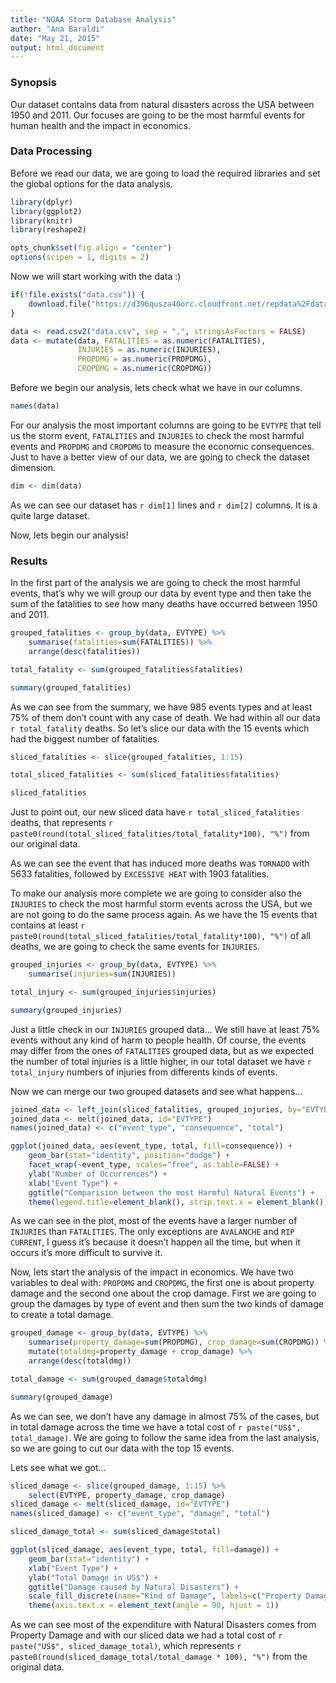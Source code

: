 ```yaml
---
title: "NOAA Storm Database Analysis"
author: "Ana Baraldi"
date: "May 21, 2015"
output: html_document
---
```


### Synopsis

Our dataset contains data from natural disasters across the USA between 1950 and 2011. Our focuses are going to be the most harmful events for human health and the impact in economics. 

### Data Processing

Before we read our data, we are going to load the required libraries and set the global options for the data analysis.

```r
library(dplyr)
library(ggplot2)
library(knitr)
library(reshape2)
```

```r
opts_chunk$set(fig.align = "center")
options(scipen = 1, digits = 2)
```

Now we will start working with the data :)

```r
if(!file.exists("data.csv")) {
    download.file("https://d396qusza40orc.cloudfront.net/repdata%2Fdata%2FStormData.csv.bz2", destfile = "data.csv", method="curl")
}

data <- read.csv2("data.csv", sep = ",", stringsAsFactors = FALSE)
data <- mutate(data, FATALITIES = as.numeric(FATALITIES),
               INJURIES = as.numeric(INJURIES),
               PROPDMG = as.numeric(PROPDMG),
               CROPDMG = as.numeric(CROPDMG))
```

Before we begin our analysis, lets check what we have in our columns.

```r
names(data)
```

For our analysis the most important columns are going to be `EVTYPE` that tell us the storm event, `FATALITIES` and `INJURIES` to check the most harmful events and `PROPDMG` and `CROPDMG` to measure the economic consequences.
Just to have a better view of our data, we are going to check the dataset dimension.

```r
dim <- dim(data)
```
As we can see our dataset has `r dim[1]` lines and `r dim[2]` columns. It is a quite large dataset. 

Now, lets begin our analysis!

### Results

In the first part of the analysis we are going to check the most harmful events, that's why we will group our data by event type and then take the sum of the fatalities to see how many deaths have occurred between 1950 and 2011. 
```r
grouped_fatalities <- group_by(data, EVTYPE) %>%
    summarise(fatalities=sum(FATALITIES)) %>%
    arrange(desc(fatalities)) 

total_fatality <- sum(grouped_fatalities$fatalities)

summary(grouped_fatalities)
```
As we can see from the summary, we have 985 events types and at least 75% of them don't count with any case of death. We had within all our data `r total_fatality` deaths. So let's slice our data with the 15 events which had the biggest number of fatalities. 

```r
sliced_fatalities <- slice(grouped_fatalities, 1:15)

total_sliced_fatalities <- sum(sliced_fatalities$fatalities)

sliced_fatalities
```
Just to point out, our new sliced data have `r total_sliced_fatalities` deaths, that represents `r paste0(round(total_sliced_fatalities/total_fatality*100), "%")` from our original data.

As we can see the event that has induced more deaths was `TORNADO` with 5633 fatalities, followed by `EXCESSIVE HEAT` with 1903 fatalities.

To make our analysis more complete we are going to consider also the `INJURIES` to check the most harmful storm events across the USA, but we are not going to do the same process again. As we have the 15 events that contains at least `r paste0(round(total_sliced_fatalities/total_fatality*100), "%")` of all deaths, we are going to check the same events for `INJURIES`.

```r
grouped_injuries <- group_by(data, EVTYPE) %>%
    summarise(injuries=sum(INJURIES))

total_injury <- sum(grouped_injuries$injuries)

summary(grouped_injuries)
```
Just a little check in our `INJURIES` grouped data... We still have at least 75% events without any kind of harm to people health. Of course, the events may differ from the ones of `FATALITIES` grouped data, but as we expected the number of total injuries is a little higher, in our total dataset we have `r total_injury` numbers of injuries from differents kinds of events.

Now we can merge our two grouped datasets and see what happens...
```r
joined_data <- left_join(sliced_fatalities, grouped_injuries, by="EVTYPE")
joined_data <- melt(joined_data, id="EVTYPE")
names(joined_data) <- c("event_type", "consequence", "total")

ggplot(joined_data, aes(event_type, total, fill=consequence)) + 
    geom_bar(stat="identity", position="dodge") +
    facet_wrap(~event_type, scales="free", as.table=FALSE) +
    ylab("Number of Occurrences") +
    xlab("Event Type") +
    ggtitle("Comparision between the most Harmful Natural Events") +
    theme(legend.title=element_blank(), strip.text.x = element_blank())
```
As we can see in the plot, most of the events have a larger number of `INJURIES` than `FATALITIES`. The only exceptions are `AVALANCHE` and `RIP CURRENT`, I guess it's because it doesn't happen all the time, but when it occurs it's more difficult to survive it.

Now, lets start the analysis of the impact in economics. We have two variables to deal with: `PROPDMG` and `CROPDMG`, the first one is about property damage and the second one about the crop damage.
First we are going to group the damages by type of event and then sum the two kinds of damage to create a total damage.

```r
grouped_damage <- group_by(data, EVTYPE) %>%
    summarise(property_damage=sum(PROPDMG), crop_damage=sum(CROPDMG)) %>%
    mutate(totaldmg=property_damage + crop_damage) %>%
    arrange(desc(totaldmg))

total_damage <- sum(grouped_damage$totaldmg)

summary(grouped_damage)
```
As we can see, we don't have any damage in almost 75% of the cases, but in total damage across the time we have a total cost of `r paste("US$", total_damage)`.
We are going to follow the same idea from the last analysis, so we are going to cut our data with the top 15 events.

Lets see what we got...
```r
sliced_damage <- slice(grouped_damage, 1:15) %>%
    select(EVTYPE, property_damage, crop_damage)
sliced_damage <- melt(sliced_damage, id="EVTYPE")
names(sliced_damage) <- c("event_type", "damage", "total")

sliced_damage_total <- sum(sliced_damage$total)

ggplot(sliced_damage, aes(event_type, total, fill=damage)) +
    geom_bar(stat="identity") +
    xlab("Event Type") +
    ylab("Total Damage in US$") +
    ggtitle("Damage caused by Natural Disasters") +
    scale_fill_discrete(name="Kind of Damage", labels=c("Property Damage", "Crop Damage")) +
    theme(axis.text.x = element_text(angle = 90, hjust = 1))
```
As we can see most of the expenditure with Natural Disasters comes from Property Damage and with our sliced data we had a total cost of `r paste("US$", sliced_damage_total)`, which represents `r paste0(round(sliced_damage_total/total_damage * 100), "%")` from the original data.
